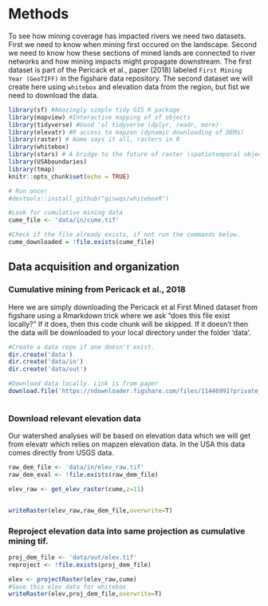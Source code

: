 

# Methods


To see how mining coverage has impacted rivers we need two datasets. First
we need to know when mining first occured on the landscape. Second we need
to know how these sections of mined lands are connected to river networks and
how mining impacts might propagate downstream. The first dataset is part of the
Pericack et al., paper (2018) labeled `First Mining Year (GeoTIFF)` in the 
figshare data repository. The second dataset we will create here using `whitebox` and elevation data from the region, but fist we need to download the data. 

```r
library(sf) #Amazingly simple tidy GIS R package
library(mapview) #Interactive mapping of sf objects
library(tidyverse) #Good 'ol tidyverse (dplyr, readr, more)
library(elevatr) #R access to mapzen (dynamic downloading of DEMs)
library(raster) # Name says it all, rasters in R
library(whitebox)
library(stars) # A bridge to the future of raster (spatiotemporal objects)
library(USAboundaries)
library(tmap)
knitr::opts_chunk$set(echo = TRUE)

# Run once!
#devtools::install_github("giswqs/whiteboxR")
```



```r

#Look for cumulative mining data
cume_file <- 'data/in/cume.tif'

#Check if the file already exists, if not run the commands below. 
cume_downloaded = !file.exists(cume_file)

```


## Data acquisition and organization

### Cumulative mining from Pericack et al., 2018

Here we are simply downloading the Pericack et al First Mined dataset from
figshare using a Rmarkdown trick where we ask "does this file exist locally?"
If it does, then this code chunk will be skipped. If it doesn't then the 
data will be downloaded to your local directory under the folder 'data'.

```r

#Create a data repo if one doesn't exist.
dir.create('data')
dir.create('data/in')
dir.create('data/out')

#Download data locally. Link is from paper
download.file('https://ndownloader.figshare.com/files/11446991?private_link=e99954fc2876c6e96a7c',destfile=cume_file,method='libcurl',mode='wb')



```




### Download relevant elevation data

Our watershed analyses will be based on elevation data which we will 
get from elevatr which relies on mapzen elevation data. In the USA this 
data comes directly from USGS data. 

```r
raw_dem_file <- 'data/in/elev_raw.tif'
raw_dem_eval <- !file.exists(raw_dem_file)
```


```r
elev_raw <- get_elev_raster(cume,z=11)


writeRaster(elev_raw,raw_dem_file,overwrite=T)
```


### Reproject elevation data into same projection as cumulative mining tif. 


```r
proj_dem_file <- 'data/out/elev.tif'
reproject <- !file.exists(proj_dem_file)


```


```r

elev <- projectRaster(elev_raw,cume)
#Save this elev data for whitebox
writeRaster(elev,proj_dem_file,overwrite=T)

```